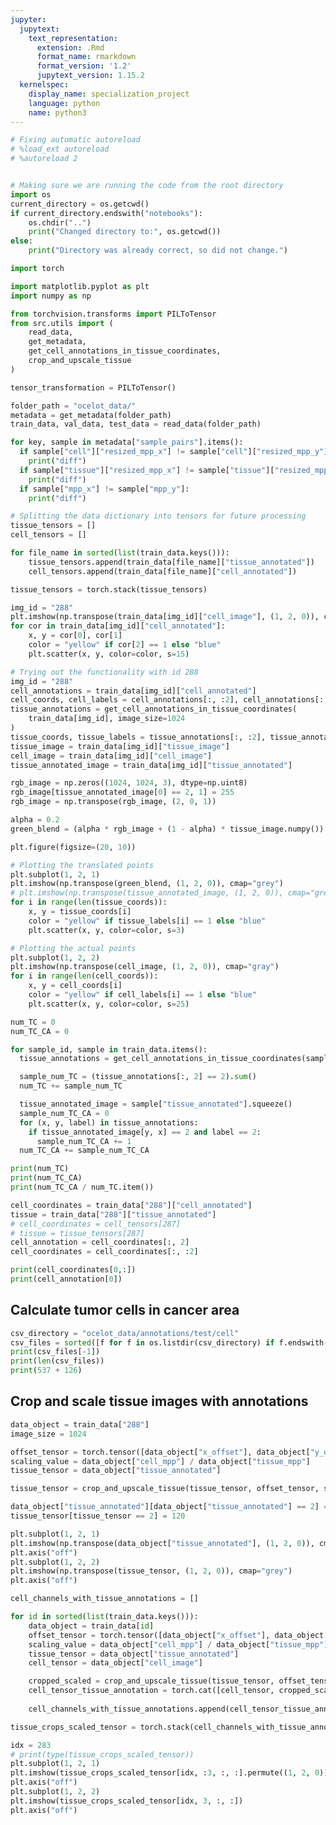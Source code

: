 ```yaml
---
jupyter:
  jupytext:
    text_representation:
      extension: .Rmd
      format_name: rmarkdown
      format_version: '1.2'
      jupytext_version: 1.15.2
  kernelspec:
    display_name: specialization_project
    language: python
    name: python3
---
```


```python
# Fixing automatic autoreload
# %load_ext autoreload
# %autoreload 2


# Making sure we are running the code from the root directory
import os 
current_directory = os.getcwd()
if current_directory.endswith("notebooks"):
    os.chdir("..")
    print("Changed directory to:", os.getcwd())
else:
    print("Directory was already correct, so did not change.")
```

```python
import torch

import matplotlib.pyplot as plt
import numpy as np

from torchvision.transforms import PILToTensor
from src.utils import (
    read_data, 
    get_metadata,
    get_cell_annotations_in_tissue_coordinates,
    crop_and_upscale_tissue
)

tensor_transformation = PILToTensor()
```

```python
folder_path = "ocelot_data/"
metadata = get_metadata(folder_path)
train_data, val_data, test_data = read_data(folder_path)
```

```python
for key, sample in metadata["sample_pairs"].items(): 
  if sample["cell"]["resized_mpp_x"] != sample["cell"]["resized_mpp_y"]: 
    print("diff")
  if sample["tissue"]["resized_mpp_x"] != sample["tissue"]["resized_mpp_y"]: 
    print("diff")
  if sample["mpp_x"] != sample["mpp_y"]: 
    print("diff")

```

```python
# Splitting the data dictionary into tensors for future processing
tissue_tensors = []
cell_tensors = []

for file_name in sorted(list(train_data.keys())):
    tissue_tensors.append(train_data[file_name]["tissue_annotated"])
    cell_tensors.append(train_data[file_name]["cell_annotated"])

tissue_tensors = torch.stack(tissue_tensors)
```

```python
img_id = "288"
plt.imshow(np.transpose(train_data[img_id]["cell_image"], (1, 2, 0)), cmap="grey")
for cor in train_data[img_id]["cell_annotated"]:
    x, y = cor[0], cor[1]
    color = "yellow" if cor[2] == 1 else "blue"
    plt.scatter(x, y, color=color, s=15)
```

```python
# Trying out the functionality with id 288
img_id = "288"
cell_annotations = train_data[img_id]["cell_annotated"]
cell_coords, cell_labels = cell_annotations[:, :2], cell_annotations[:, 2]
tissue_annotations = get_cell_annotations_in_tissue_coordinates(
    train_data[img_id], image_size=1024
)
tissue_coords, tissue_labels = tissue_annotations[:, :2], tissue_annotations[:, 2]
tissue_image = train_data[img_id]["tissue_image"]
cell_image = train_data[img_id]["cell_image"]
tissue_annotated_image = train_data[img_id]["tissue_annotated"]

rgb_image = np.zeros((1024, 1024, 3), dtype=np.uint8)
rgb_image[tissue_annotated_image[0] == 2, 1] = 255
rgb_image = np.transpose(rgb_image, (2, 0, 1))

alpha = 0.2
green_blend = (alpha * rgb_image + (1 - alpha) * tissue_image.numpy()).astype(np.uint8)
```

```python
plt.figure(figsize=(20, 10)) 

# Plotting the translated points
plt.subplot(1, 2, 1)
plt.imshow(np.transpose(green_blend, (1, 2, 0)), cmap="grey")
# plt.imshow(np.transpose(tissue_annotated_image, (1, 2, 0)), cmap="grey", alpha=0.8)
for i in range(len(tissue_coords)): 
    x, y = tissue_coords[i]
    color = "yellow" if tissue_labels[i] == 1 else "blue"
    plt.scatter(x, y, color=color, s=3)

# Plotting the actual points 
plt.subplot(1, 2, 2)
plt.imshow(np.transpose(cell_image, (1, 2, 0)), cmap="gray")
for i in range(len(cell_coords)): 
    x, y = cell_coords[i]
    color = "yellow" if cell_labels[i] == 1 else "blue"
    plt.scatter(x, y, color=color, s=25)
```

```python
num_TC = 0
num_TC_CA = 0

for sample_id, sample in train_data.items(): 
  tissue_annotations = get_cell_annotations_in_tissue_coordinates(sample, image_size=1024)

  sample_num_TC = (tissue_annotations[:, 2] == 2).sum()
  num_TC += sample_num_TC

  tissue_annotated_image = sample["tissue_annotated"].squeeze()
  sample_num_TC_CA = 0
  for (x, y, label) in tissue_annotations: 
    if tissue_annotated_image[y, x] == 2 and label == 2: 
      sample_num_TC_CA += 1
  num_TC_CA += sample_num_TC_CA

print(num_TC)
print(num_TC_CA)
print(num_TC_CA / num_TC.item())
```

```python
cell_coordinates = train_data["288"]["cell_annotated"]
tissue = train_data["288"]["tissue_annotated"]
# cell_coordinates = cell_tensors[287]
# tissue = tissue_tensors[287]
cell_annotation = cell_coordinates[:, 2]
cell_coordinates = cell_coordinates[:, :2]
```

```python
print(cell_coordinates[0,:])
print(cell_annotation[0])
```

## Calculate tumor cells in cancer area

```python
csv_directory = "ocelot_data/annotations/test/cell"
csv_files = sorted([f for f in os.listdir(csv_directory) if f.endswith(".csv")])
print(csv_files[-1])
print(len(csv_files))
print(537 + 126)
```

## Crop and scale tissue images with annotations

```python
data_object = train_data["288"]
image_size = 1024

offset_tensor = torch.tensor([data_object["x_offset"], data_object["y_offset"]]) * image_size
scaling_value = data_object["cell_mpp"] / data_object["tissue_mpp"]
tissue_tensor = data_object["tissue_annotated"]

tissue_tensor = crop_and_upscale_tissue(tissue_tensor, offset_tensor, scaling_value)

data_object["tissue_annotated"][data_object["tissue_annotated"] == 2] = 120
tissue_tensor[tissue_tensor == 2] = 120

plt.subplot(1, 2, 1)
plt.imshow(np.transpose(data_object["tissue_annotated"], (1, 2, 0)), cmap="grey")
plt.axis("off")
plt.subplot(1, 2, 2)
plt.imshow(np.transpose(tissue_tensor, (1, 2, 0)), cmap="grey")
plt.axis("off")


```

```python

cell_channels_with_tissue_annotations = []

for id in sorted(list(train_data.keys())):
    data_object = train_data[id]
    offset_tensor = torch.tensor([data_object["x_offset"], data_object["y_offset"]]) * image_size
    scaling_value = data_object["cell_mpp"] / data_object["tissue_mpp"]
    tissue_tensor = data_object["tissue_annotated"]
    cell_tensor = data_object["cell_image"]

    cropped_scaled = crop_and_upscale_tissue(tissue_tensor, offset_tensor, scaling_value)
    cell_tensor_tissue_annotation = torch.cat([cell_tensor, cropped_scaled], 0)
    
    cell_channels_with_tissue_annotations.append(cell_tensor_tissue_annotation)

tissue_crops_scaled_tensor = torch.stack(cell_channels_with_tissue_annotations)
```

```python
idx = 283
# print(type(tissue_crops_scaled_tensor))
plt.subplot(1, 2, 1)
plt.imshow(tissue_crops_scaled_tensor[idx, :3, :, :].permute((1, 2, 0)))
plt.axis("off")
plt.subplot(1, 2, 2)
plt.imshow(tissue_crops_scaled_tensor[idx, 3, :, :])
plt.axis("off")
```

```python

```

